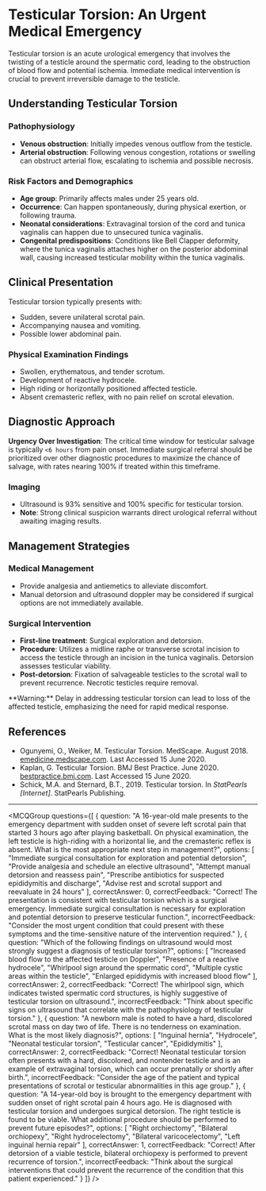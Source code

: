 
# Testicular Torsion: An Urgent Medical Emergency

Testicular torsion is an acute urological emergency that involves the twisting of a testicle around the spermatic cord, leading to the obstruction of blood flow and potential ischemia. Immediate medical intervention is crucial to prevent irreversible damage to the testicle.

## Understanding Testicular Torsion

### Pathophysiology

- **Venous obstruction**: Initially impedes venous outflow from the testicle.
- **Arterial obstruction**: Following venous congestion, rotations or swelling can obstruct arterial flow, escalating to ischemia and possible necrosis.

### Risk Factors and Demographics

- **Age group**: Primarily affects males under 25 years old.
- **Occurrence**: Can happen spontaneously, during physical exertion, or following trauma.
- **Neonatal considerations**: Extravaginal torsion of the cord and tunica vaginalis can happen due to unsecured tunica vaginalis.
- **Congenital predispositions**: Conditions like Bell Clapper deformity, where the tunica vaginalis attaches higher on the posterior abdominal wall, causing increased testicular mobility within the tunica vaginalis.

## Clinical Presentation

Testicular torsion typically presents with:

- Sudden, severe unilateral scrotal pain.
- Accompanying nausea and vomiting.
- Possible lower abdominal pain.

### Physical Examination Findings

- Swollen, erythematous, and tender scrotum.
- Development of reactive hydrocele.
- High riding or horizontally positioned affected testicle.
- Absent cremasteric reflex, with no pain relief on scrotal elevation.

## Diagnostic Approach

**Urgency Over Investigation**: The critical time window for testicular salvage is typically `<6 hours` from pain onset. Immediate surgical referral should be prioritized over other diagnostic procedures to maximize the chance of salvage, with rates nearing 100% if treated within this timeframe.

### Imaging

- Ultrasound is 93% sensitive and 100% specific for testicular torsion.
- **Note**: Strong clinical suspicion warrants direct urological referral without awaiting imaging results.

## Management Strategies

### Medical Management

- Provide analgesia and antiemetics to alleviate discomfort.
- Manual detorsion and ultrasound doppler may be considered if surgical options are not immediately available.

### Surgical Intervention

- **First-line treatment**: Surgical exploration and detorsion.
- **Procedure**: Utilizes a midline raphe or transverse scrotal incision to access the testicle through an incision in the tunica vaginalis. Detorsion assesses testicular viability.
- **Post-detorsion**: Fixation of salvageable testicles to the scrotal wall to prevent recurrence. Necrotic testicles require removal.

<Callout emoji="⚠️">
**Warning:** Delay in addressing testicular torsion can lead to loss of the affected testicle, emphasizing the need for rapid medical response.
</Callout>

## References

- Ogunyemi, O., Weiker, M. Testicular Torsion. MedScape. August 2018. [emedicine.medscape.com](https://emedicine.medscape.com/article/2036003-overview). Last Accessed 15 June 2020.
- Kaplan, G. Testicular Torsion. BMJ Best Practice. June 2020. [bestpractice.bmj.com](https://bestpractice.bmj.com/topics/en-gb/506?q=Testicular%20torsion&c=suggested). Last Accessed 15 June 2020.
- Schick, M.A. and Sternard, B.T., 2019. Testicular torsion. In _StatPearls [Internet]_. StatPearls Publishing.

---

<MCQGroup questions={[
  {
    question: "A 16-year-old male presents to the emergency department with sudden onset of severe left scrotal pain that started 3 hours ago after playing basketball. On physical examination, the left testicle is high-riding with a horizontal lie, and the cremasteric reflex is absent. What is the most appropriate next step in management?",
    options: [
      "Immediate surgical consultation for exploration and potential detorsion",
      "Provide analgesia and schedule an elective ultrasound",
      "Attempt manual detorsion and reassess pain",
      "Prescribe antibiotics for suspected epididymitis and discharge",
      "Advise rest and scrotal support and reevaluate in 24 hours"
    ],
    correctAnswer: 0,
    correctFeedback: "Correct! The presentation is consistent with testicular torsion which is a surgical emergency. Immediate surgical consultation is necessary for exploration and potential detorsion to preserve testicular function.",
    incorrectFeedback: "Consider the most urgent condition that could present with these symptoms and the time-sensitive nature of the intervention required."
  },
  {
    question: "Which of the following findings on ultrasound would most strongly suggest a diagnosis of testicular torsion?",
    options: [
      "Increased blood flow to the affected testicle on Doppler",
      "Presence of a reactive hydrocele",
      "Whirlpool sign around the spermatic cord",
      "Multiple cystic areas within the testicle",
      "Enlarged epididymis with increased blood flow"
    ],
    correctAnswer: 2,
    correctFeedback: "Correct! The whirlpool sign, which indicates twisted spermatic cord structures, is highly suggestive of testicular torsion on ultrasound.",
    incorrectFeedback: "Think about specific signs on ultrasound that correlate with the pathophysiology of testicular torsion."
  },
  {
    question: "A newborn male is noted to have a hard, discolored scrotal mass on day two of life. There is no tenderness on examination. What is the most likely diagnosis?",
    options: [
      "Inguinal hernia",
      "Hydrocele",
      "Neonatal testicular torsion",
      "Testicular cancer",
      "Epididymitis"
    ],
    correctAnswer: 2,
    correctFeedback: "Correct! Neonatal testicular torsion often presents with a hard, discolored, and nontender testicle and is an example of extravaginal torsion, which can occur prenatally or shortly after birth.",
    incorrectFeedback: "Consider the age of the patient and typical presentations of scrotal or testicular abnormalities in this age group."
  },
  {
    question: "A 14-year-old boy is brought to the emergency department with sudden onset of right scrotal pain 4 hours ago. He is diagnosed with testicular torsion and undergoes surgical detorsion. The right testicle is found to be viable. What additional procedure should be performed to prevent future episodes?",
    options: [
      "Right orchiectomy",
      "Bilateral orchiopexy",
      "Right hydrocelectomy",
      "Bilateral varicocelectomy",
      "Left inguinal hernia repair"
    ],
    correctAnswer: 1,
    correctFeedback: "Correct! After detorsion of a viable testicle, bilateral orchiopexy is performed to prevent recurrence of torsion.",
    incorrectFeedback: "Think about the surgical interventions that could prevent the recurrence of the condition that this patient experienced."
  }
]} />